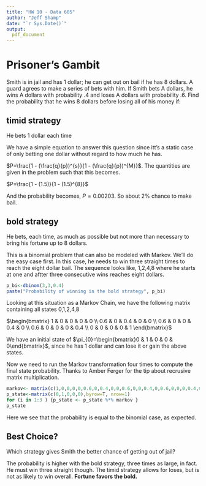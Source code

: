 ```yaml
---
title: "HW 10 - Data 605"
author: "Jeff Shamp"
date: "`r Sys.Date()`"
output:
  pdf_document
---
```


# Prisoner's Gambit

Smith is in jail and has 1 dollar; he can get out on bail if he has 8 dollars. A guard agrees to make a series of bets with him. If Smith bets A dollars, he wins A dollars with probability .4 and loses A dollars with probability .6. Find the probability that he wins 8 dollars before losing all of his money if:

## timid strategy
He bets 1 dollar each time

We have a simple equation to answer this question since itt's a static case of only betting one dollar without regard to how much he has. 

$P=\frac{1 - (\frac{q}{p})^{s}}{1 - (\frac{q}{p})^{M}}$. The quantities are given in the problem such that this becomes. 

$P=\frac{1 - (1.5)}{1 - (1.5)^{8}}$

And the probability becomes, $P=0.00203$. So about 2% chance to make bail. 


## bold strategy
He bets, each time, as much as possible but not more than necessary to bring his fortune up to 8 dollars.

This is a binomial problem that can also be modeled with Markov. We'll do the easy case first. In this case, he needs to win three straight times to reach the eight dollar bail. The sequence looks like, 1,2,4,8 where he starts at one and aftter three consecutive wins reaches eight dollars. 


```r
p_bi<-dbinom(3,3,0.4)
paste("Probability of winning in the bold strategy", p_bi)
```

Looking at this situation as a Markov Chain, we have the following matrix containing all states 0,1,2,4,8

$\begin{bmatrix}
1 & 0 & 0 & 0 & 0 \\ 
0.6 & 0 & 0.4 & 0 & 0 \\ 
0.6 & 0 & 0 & 0.4 & 0 \\ 
0.6 & 0 & 0 & 0 & 0.4 \\ 
0 & 0 & 0 & 0 & 1
\end{bmatrix}$

We have an initial state of $\pi_{0}=\begin{bmatrix}0 & 1 & 0 & 0 & 0\end{bmatrix}$, since he has 1 dollar and can lose it or gain the above states.

Now we need to run the Markov transformation four times to compute the final state probability. Thanks to Amber Ferger for the tip about recrusive matrix multiplication. 

```r
markov<- matrix(c(1,0,0,0,0,0.6,0,0.4,0,0,0.6,0,0,0.4,0,0.6,0,0,0,0.4,0,0,0,0,1), byrow=T,nrow=5)
p_state<-matrix(c(0,1,0,0,0),byrow=T, nrow=1)
for (i in 1:3 ) {p_state <- p_state %*% markov } 
p_state
```

Here we see that the probability is equal to the binomial case, as expected. 

## Best Choice?
Which strategy gives Smith the better chance of getting out of jail?

The probability is higher with the bold strategy, three times as large, in fact. He must win three straight though. The timid strategy allows for loses, but is not as likely to win overall. **Fortune favors the bold.**

